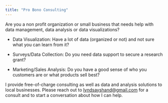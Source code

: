 ```yaml
---
title: "Pro Bono Consulting"
---
```


Are you a non profit organization or small business that needs help with data management, data analysis or data visualizations?

-   Data Visualization: Have a lot of data (organized or not) and not sure what you can learn from it?

-   Surveys/Data Collection: Do you need data support to secure a research grant?

<!-- -->

-   Marketing/Sales Analysis: Do you have a good sense of who you customers are or what products sell best?

I provide free-of-charge consulting as well as data and analysis solutions to local businesses. Please reach out to [lyndsayshand\@gmail.com](mailto:lyndsayshand@gmail.com) for a consult and to start a conversation about how I can help.
